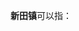 '''新田镇'''可以指：
{{PRC admin/disambig|34/18/02/111/000|36/07/22/104/000|36/09/02/113/000|44/15/23/103/000|44/16/22/120/000|45/09/23/117/000|50/01/01/149/000}}
{{disambig|cat=三字中国镇名消歧义}}